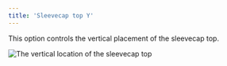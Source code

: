 ```yaml
---
title: 'Sleevecap top Y'
---
```



This option controls the vertical placement of the sleevecap top.

![The vertical location of the sleevecap top](./sleevecaptopfactory.svg)

<Aboutsleevecap />
